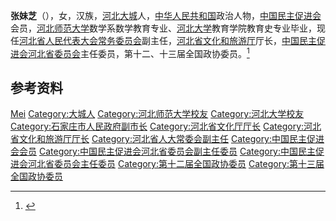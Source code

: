 '''张妹芝'''（{{bd|1963年|9月|}}），女，汉族，[[河北省|河北]][[大城县|大城]]人，[[中华人民共和国|中华人民共和国]]政治人物，[[中国民主促进会|中国民主促进会]]会员，[[河北师范大学|河北师范大学]]数学系数学教育专业、[[河北大学|河北大学]]教育学院教育史专业毕业，现任[[河北省人民代表大会常务委员会|河北省人民代表大会常务委员会]]副主任，[[河北省文化和旅游厅|河北省文化和旅游厅]]厅长，[[中国民主促进会河北省委员会|中国民主促进会河北省委员会]]主任委员，第十二、十三届全国政协委员。<ref>{{Cite web|title=张妹芝当选河北省人大常委会副主任|url=http://district.ce.cn/newarea/sddy/202001/11/t20200111_34102572.shtml|accessdate=2020-07-03|work=中国经济网|archiveurl=https://web.archive.org/web/20200703105408/http://district.ce.cn/newarea/sddy/202001/11/t20200111_34102572.shtml|archivedate=2020-07-03|dead-url=no}}</ref>

== 参考资料 ==
{{reflist}}

{{China-poli-bio-stub}}
{{河北省领导人}}

{{Authority control}}
{{DEFAULTSORT:Zhang张}}
[[Category:张姓|Mei]]
[[Category:大城人|Category:大城人]]
[[Category:河北师范大学校友|Category:河北师范大学校友]]
[[Category:河北大学校友|Category:河北大学校友]]
[[Category:石家庄市人民政府副市长|Category:石家庄市人民政府副市长]]
[[Category:河北省文化厅厅长|Category:河北省文化厅厅长]]
[[Category:河北省文化和旅游厅厅长|Category:河北省文化和旅游厅厅长]]
[[Category:河北省人大常委会副主任|Category:河北省人大常委会副主任]]
[[Category:中国民主促进会会员|Category:中国民主促进会会员]]
[[Category:中国民主促进会河北省委员会副主任委员|Category:中国民主促进会河北省委员会副主任委员]]
[[Category:中国民主促进会河北省委员会主任委员|Category:中国民主促进会河北省委员会主任委员]]
[[Category:第十二届全国政协委员|Category:第十二届全国政协委员]]
[[Category:第十三届全国政协委员|Category:第十三届全国政协委员]]